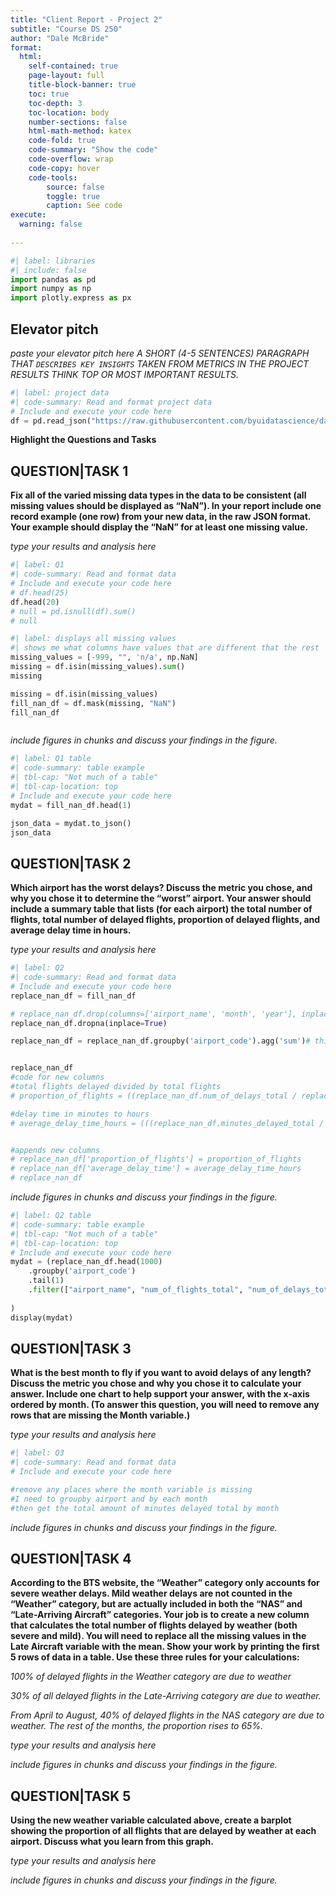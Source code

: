 ```yaml
---
title: "Client Report - Project 2"
subtitle: "Course DS 250"
author: "Dale McBride"
format:
  html:
    self-contained: true
    page-layout: full
    title-block-banner: true
    toc: true
    toc-depth: 3
    toc-location: body
    number-sections: false
    html-math-method: katex
    code-fold: true
    code-summary: "Show the code"
    code-overflow: wrap
    code-copy: hover
    code-tools:
        source: false
        toggle: true
        caption: See code
execute: 
  warning: false
    
---
```


```python
#| label: libraries
#| include: false
import pandas as pd
import numpy as np
import plotly.express as px
```


## Elevator pitch

_paste your elevator pitch here_
_A SHORT (4-5 SENTENCES) PARAGRAPH THAT `DESCRIBES KEY INSIGHTS` TAKEN FROM METRICS IN THE PROJECT RESULTS THINK TOP OR MOST IMPORTANT RESULTS._

```python
#| label: project data
#| code-summary: Read and format project data
# Include and execute your code here
df = pd.read_json("https://raw.githubusercontent.com/byuidatascience/data4missing/master/data-raw/flights_missing/flights_missing.json")
```

__Highlight the Questions and Tasks__

## QUESTION|TASK 1

__Fix all of the varied missing data types in the data to be consistent (all missing values should be displayed as “NaN”). In your report include one record example (one row) from your new data, in the raw JSON format. Your example should display the “NaN” for at least one missing value.__

_type your results and analysis here_

```python
#| label: Q1
#| code-summary: Read and format data
# Include and execute your code here
# df.head(25)
df.head(20)
# null = pd.isnull(df).sum()
# null
```

```python
#| label: displays all missing values
#| shows me what columns have values that are different that the rest
missing_values = [-999, "", 'n/a', np.NaN]
missing = df.isin(missing_values).sum()
missing
```

```python

missing = df.isin(missing_values)
fill_nan_df = df.mask(missing, "NaN")
fill_nan_df



```


_include figures in chunks and discuss your findings in the figure._

```python
#| label: Q1 table
#| code-summary: table example
#| tbl-cap: "Not much of a table"
#| tbl-cap-location: top
# Include and execute your code here
mydat = fill_nan_df.head(1)

json_data = mydat.to_json()
json_data

```


## QUESTION|TASK 2

__Which airport has the worst delays? Discuss the metric you chose, and why you chose it to determine the “worst” airport. Your answer should include a summary table that lists (for each airport) the total number of flights, total number of delayed flights, proportion of delayed flights, and average delay time in hours.__

_type your results and analysis here_

```python
#| label: Q2
#| code-summary: Read and format data
# Include and execute your code here
replace_nan_df = fill_nan_df
```

```python

# replace_nan_df.drop(columns=['airport_name', 'month', 'year'], inplace=True)
replace_nan_df.dropna(inplace=True)

replace_nan_df = replace_nan_df.groupby('airport_code').agg('sum')# this should select airport code and combine all of the same airport data together


replace_nan_df
#code for new columns
#total flights delayed divided by total flights
# proportion_of_flights = ((replace_nan_df.num_of_delays_total / replace_nan_df.num_of_flights_total))

#delay time in minutes to hours
# average_delay_time_hours = (((replace_nan_df.minutes_delayed_total / replace_nan_df.num_of_flights_total) / 60))


#appends new columns
# replace_nan_df['proportion_of_flights'] = proportion_of_flights
# replace_nan_df['average_delay_time'] = average_delay_time_hours
# replace_nan_df

```

_include figures in chunks and discuss your findings in the figure._


```python
#| label: Q2 table
#| code-summary: table example
#| tbl-cap: "Not much of a table"
#| tbl-cap-location: top
# Include and execute your code here
mydat = (replace_nan_df.head(1000)
    .groupby('airport_code')
    .tail(1)
    .filter(["airport_name", "num_of_flights_total", "num_of_delays_total","proportion_of_flights", "average_delay_time" ])
    
)
display(mydat)

```


## QUESTION|TASK 3

__What is the best month to fly if you want to avoid delays of any length? Discuss the metric you chose and why you chose it to calculate your answer. Include one chart to help support your answer, with the x-axis ordered by month. (To answer this question, you will need to remove any rows that are missing the Month variable.)__

_type your results and analysis here_

```python
#| label: Q3
#| code-summary: Read and format data
# Include and execute your code here

#remove any places where the month variable is missing
#I need to groupby airport and by each month
#then get the total amount of minutes delayed total by month

```

_include figures in chunks and discuss your findings in the figure._

<!-- ```{python}
#| label: Q3 chart
#| code-summary: plot example
#| fig-cap: "My useless chart"
#| fig-align: center
# Include and execute your code here
chart = px.bar(df.head(200),
    x="name", 
    y="AK"
)
chart.show()
 ``` -->


<!-- ```{python}
#| label: Q3 table
#| code-summary: table example
#| tbl-cap: "Not much of a table"
#| tbl-cap-location: top
# Include and execute your code here
mydat = df.head(1000)\
    .groupby('year')\
    .sum()\
    .reset_index()\
    .tail(10)\
    .filter(["year", "AK","AR"])

display(mydat)

``` -->


## QUESTION|TASK 4

__According to the BTS website, the “Weather” category only accounts for severe weather delays. Mild weather delays are not counted in the “Weather” category, but are actually included in both the “NAS” and “Late-Arriving Aircraft” categories. Your job is to create a new column that calculates the total number of flights delayed by weather (both severe and mild). You will need to replace all the missing values in the Late Aircraft variable with the mean. Show your work by printing the first 5 rows of data in a table. Use these three rules for your calculations:__

_100% of delayed flights in the Weather category are due to weather_

_30% of all delayed flights in the Late-Arriving category are due to weather._

_From April to August, 40% of delayed flights in the NAS category are due to weather. The rest of the months, the proportion rises to 65%._

_type your results and analysis here_

<!-- ```{python}
#| label: Q4
#| code-summary: Read and format data
# Include and execute your code here


``` -->

_include figures in chunks and discuss your findings in the figure._

<!-- ```{python}
#| label: Q4 chart
#| code-summary: plot example
#| fig-cap: "My useless chart"
#| fig-align: center
# Include and execute your code here
chart = px.bar(df.head(200),
    x="name", 
    y="AK"
)
chart.show()
``` -->


<!-- ```{python}
#| label: Q4 table
#| code-summary: table example
#| tbl-cap: "Not much of a table"
#| tbl-cap-location: top
# Include and execute your code here
mydat = df.head(1000)\
    .groupby('year')\
    .sum()\
    .reset_index()\
    .tail(10)\
    .filter(["year", "AK","AR"])

display(mydat)

``` -->


## QUESTION|TASK 5

__Using the new weather variable calculated above, create a barplot showing the proportion of all flights that are delayed by weather at each airport. Discuss what you learn from this graph.__

_type your results and analysis here_

<!-- ```{python}
#| label: Q5
#| code-summary: Read and format data
# Include and execute your code here


``` -->

_include figures in chunks and discuss your findings in the figure._

<!-- ```{python}
#| label: Q5 chart
#| code-summary: plot example
#| fig-cap: "My useless chart"
#| fig-align: center
# Include and execute your code here
chart = px.bar(df.head(200),
    x="name", 
    y="AK"
)
chart.show()
``` -->


<!-- ```{python}
#| label: Q5 table
#| code-summary: table example
#| tbl-cap: "Not much of a table"
#| tbl-cap-location: top
# Include and execute your code here
mydat = df.head(1000)\
    .groupby('year')\
    .sum()\
    .reset_index()\
    .tail(10)\
    .filter(["year", "AK","AR"])

display(mydat)

``` -->